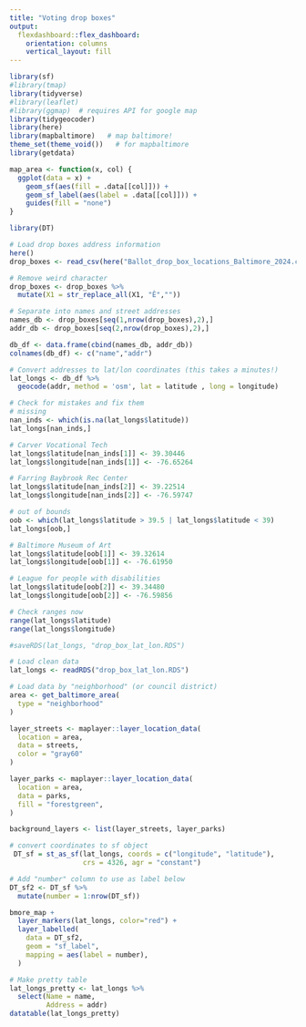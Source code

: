 ```yaml
---
title: "Voting drop boxes"
output: 
  flexdashboard::flex_dashboard:
    orientation: columns
    vertical_layout: fill
---
```


```r
library(sf)
#library(tmap)
library(tidyverse)
#library(leaflet)
#library(ggmap)  # requires API for google map
library(tidygeocoder)
library(here)
library(mapbaltimore)   # map baltimore!
theme_set(theme_void())   # for mapbaltimore
library(getdata)

map_area <- function(x, col) {
  ggplot(data = x) +
    geom_sf(aes(fill = .data[[col]])) +
    geom_sf_label(aes(label = .data[[col]])) +
    guides(fill = "none")
}

library(DT)
```

```r
# Load drop boxes address information
here()
drop_boxes <- read_csv(here("Ballot_drop_box_locations_Baltimore_2024.csv"), locale=locale(encoding="latin1"), col_names = FALSE)

# Remove weird character
drop_boxes <- drop_boxes %>%
  mutate(X1 = str_replace_all(X1, "Ê",""))

# Separate into names and street addresses
names_db <- drop_boxes[seq(1,nrow(drop_boxes),2),]
addr_db <- drop_boxes[seq(2,nrow(drop_boxes),2),]

db_df <- data.frame(cbind(names_db, addr_db))
colnames(db_df) <- c("name","addr")

# Convert addresses to lat/lon coordinates (this takes a minutes!)
lat_longs <- db_df %>%
  geocode(addr, method = 'osm', lat = latitude , long = longitude)

# Check for mistakes and fix them
# missing
nan_inds <- which(is.na(lat_longs$latitude))
lat_longs[nan_inds,]

# Carver Vocational Tech
lat_longs$latitude[nan_inds[1]] <- 39.30446
lat_longs$longitude[nan_inds[1]] <- -76.65264

# Farring Baybrook Rec Center
lat_longs$latitude[nan_inds[2]] <- 39.22514
lat_longs$longitude[nan_inds[2]] <- -76.59747

# out of bounds
oob <- which(lat_longs$latitude > 39.5 | lat_longs$latitude < 39)
lat_longs[oob,]

# Baltimore Museum of Art
lat_longs$latitude[oob[1]] <- 39.32614
lat_longs$longitude[oob[1]] <- -76.61950

# League for people with disabilities
lat_longs$latitude[oob[2]] <- 39.34480
lat_longs$longitude[oob[2]] <- -76.59856

# Check ranges now
range(lat_longs$latitude)
range(lat_longs$longitude)

#saveRDS(lat_longs, "drop_box_lat_lon.RDS")

```

```r
# Load clean data
lat_longs <- readRDS("drop_box_lat_lon.RDS")

```


```r
# Load data by "neighborhood" (or council district)
area <- get_baltimore_area(
  type = "neighborhood"
)

layer_streets <- maplayer::layer_location_data(
  location = area,
  data = streets,
  color = "gray60"
)

layer_parks <- maplayer::layer_location_data(
  location = area,
  data = parks,
  fill = "forestgreen",
)

background_layers <- list(layer_streets, layer_parks)


```

```r
# convert coordinates to sf object
 DT_sf = st_as_sf(lat_longs, coords = c("longitude", "latitude"), 
                  crs = 4326, agr = "constant")

# Add "number" column to use as label below
DT_sf2 <- DT_sf %>%
  mutate(number = 1:nrow(DT_sf))

bmore_map +
  layer_markers(lat_longs, color="red") +
  layer_labelled(
    data = DT_sf2,
    geom = "sf_label",
    mapping = aes(label = number),
  )


```

```r
# Make pretty table
lat_longs_pretty <- lat_longs %>%
  select(Name = name,
         Address = addr) 
datatable(lat_longs_pretty)

```
